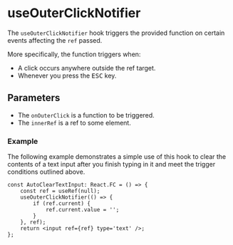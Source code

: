 
<Meta title="Utils/hooks/useOuterClickNotifier" />

# useOuterClickNotifier

The `useOuterClickNotifier` hook triggers the provided function on certain events affecting the `ref` passed.

More specifically, the function triggers when:

- A click occurs anywhere outside the ref target.
- Whenever you press the <kbd>ESC</kbd> key.

## Parameters

- The `onOuterClick` is a function to be triggered.
- The `innerRef` is a ref to some element.

### Example

The following example demonstrates a simple use of this hook to clear the contents of
a text input after you finish typing in it and meet the trigger conditions
outlined above.

```tsx
const AutoClearTextInput: React.FC = () => {
    const ref = useRef(null);
    useOuterClickNotifier(() => {
        if (ref.current) {
            ref.current.value = '';
        }
    }, ref);
    return <input ref={ref} type='text' />;
};
```
